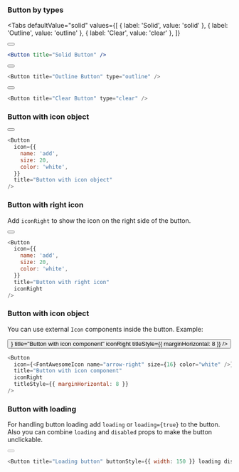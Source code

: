
### Button by types

<Tabs
defaultValue="solid"
values={[
{ label: 'Solid', value: 'solid' },
{ label: 'Outline', value: 'outline' },
{ label: 'Clear', value: 'clear' },
]}
>

<TabItem value="solid">
    <div componentType="button">
      <Button title="Solid Button" />
    </div>

```jsx live
<Button title="Solid Button" />
```

  </TabItem>
  <TabItem value="outline">
    <div componentType="button">
      <Button
        title="Outline Button"
        type="outline"
      />
    </div>

```js
<Button title="Outline Button" type="outline" />
```

  </TabItem>
  <TabItem value="clear">
    <div componentType="button">
      <Button title="Clear Button" type="clear"/>
    </div>

```js
<Button title="Clear Button" type="clear" />
```

  </TabItem>
</Tabs>

### Button with icon object

<div componentType="button">
  <Button
    icon={{
      name: 'add',
      size: 20,
      color: 'white',
    }}
    title="Button with icon object"
  />
</div>

```js
<Button
  icon={{
    name: 'add',
    size: 20,
    color: 'white',
  }}
  title="Button with icon object"
/>
```

### Button with right icon

Add `iconRight` to show the icon on the right side of the button.

<div componentType="button">
  <Button
    icon={{
      name: 'add',
      size: 20,
      color: 'white',
    }}
    title="Button with right icon"
    iconRight
  />
</div>

```js
<Button
  icon={{
    name: 'add',
    size: 20,
    color: 'white',
  }}
  title="Button with right icon"
  iconRight
/>
```

### Button with icon object

You can use external `Icon` components inside the button.
Example:

<div componentType="button">
  <Button
    icon={<FontAwesomeIcon name="arrow-right" size={16} color="white" />}
    title="Button with icon component"
    iconRight
    titleStyle={{ marginHorizontal: 8 }}
  />
</div>

```js
<Button
  icon={<FontAwesomeIcon name="arrow-right" size={16} color="white" />}
  title="Button with icon component"
  iconRight
  titleStyle={{ marginHorizontal: 8 }}
/>
```

### Button with loading

For handling button loading add `loading` or `loading={true}` to the button. Also you can combine `loading` and `disabled`
props to make the button unclickable.

<div componentType="button">
  <Button
    title="Loading button"
    buttonStyle={{ width: 150 }}
    loading
    disabled
  />
</div>

```js
<Button title="Loading button" buttonStyle={{ width: 150 }} loading disabled />
```
